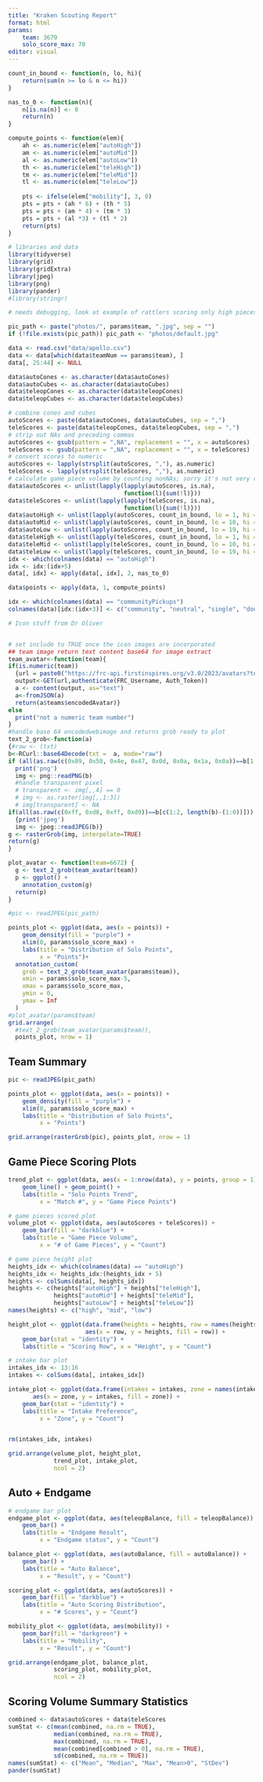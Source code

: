 ---
title: "Kraken Scouting Report"
format: html
params: 
    team: 3679
    solo_score_max: 70
editor: visual
---

```{r, echo = FALSE, message = FALSE}
count_in_bound <- function(n, lo, hi){
    return(sum(n >= lo & n <= hi))
}

nas_to_0 <- function(n){
    n[is.na(n)] <- 0
    return(n)
}

compute_points <- function(elem){
    ah <- as.numeric(elem["autoHigh"])
    am <- as.numeric(elem["autoMid"])
    al <- as.numeric(elem["autoLow"])
    th <- as.numeric(elem["teleHigh"])
    tm <- as.numeric(elem["teleMid"])
    tl <- as.numeric(elem["teleLow"])
    
    pts <- ifelse(elem["mobility"], 3, 0)
    pts = pts + (ah * 6) + (th * 5)
    pts = pts + (am * 4) + (tm * 3)
    pts = pts + (al *3) + (tl * 2)
    return(pts)
}
```

```{r, echo = FALSE, warning = FALSE, message = FALSE}
# libraries and data
library(tidyverse)
library(grid)
library(gridExtra)
library(jpeg)
library(png)
library(pander)
#library(stringr)

# needs debugging, look at example of rattlers scoring only high pieces

pic_path <- paste("photos/", params$team, ".jpg", sep = "")
if (!file.exists(pic_path)) pic_path <- "photos/default.jpg"

data <- read.csv("data/apollo.csv")
data <- data[which(data$teamNum == params$team), ]
data[, 25:44] <- NULL

data$autoCones <- as.character(data$autoCones)
data$autoCubes <- as.character(data$autoCubes)
data$teleopCones <- as.character(data$teleopCones)
data$teleopCubes <- as.character(data$teleopCubes)

# combine cones and cubes
autoScores <- paste(data$autoCones, data$autoCubes, sep = ",")
teleScores <- paste(data$teleopCones, data$teleopCubes, sep = ",")
# strip out NAs and preceding commas
autoScores <- gsub(pattern = ",NA", replacement = "", x = autoScores)
teleScores <- gsub(pattern = ",NA", replacement = "", x = teleScores)
# convert scores to numeric
autoScores <- lapply(strsplit(autoScores, ","), as.numeric)
teleScores <- lapply(strsplit(teleScores, ","), as.numeric)
# calculate game piece volume by counting nonNAs; sorry it's not very readable
data$autoScores <- unlist(lapply(lapply(autoScores, is.na), 
                                 function(l){sum(!l)}))
data$teleScores <- unlist(lapply(lapply(teleScores, is.na), 
                                 function(l){sum(!l)}))
data$autoHigh <- unlist(lapply(autoScores, count_in_bound, lo = 1, hi = 9))
data$autoMid <- unlist(lapply(autoScores, count_in_bound, lo = 10, hi = 18))
data$autoLow <- unlist(lapply(autoScores, count_in_bound, lo = 19, hi = 27))
data$teleHigh <- unlist(lapply(teleScores, count_in_bound, lo = 1, hi = 9))
data$teleMid <- unlist(lapply(teleScores, count_in_bound, lo = 10, hi = 18))
data$teleLow <- unlist(lapply(teleScores, count_in_bound, lo = 19, hi = 27))
idx <- which(colnames(data) == "autoHigh")
idx <- idx:(idx+5)
data[, idx] <- apply(data[, idx], 2, nas_to_0)

data$points <- apply(data, 1, compute_points)

idx <- which(colnames(data) == "communityPickups")
colnames(data)[idx:(idx+3)] <- c("community", "neutral", "single", "double")
```

```{r, eval = FALSE, include = FALSE}

# Icon stuff from Dr Oliver


# set include to TRUE once the icon images are incorporated
## team image return text content base64 for image extract
team_avatar<-function(team){
if(is.numeric(team))
  {url = paste0("https://frc-api.firstinspires.org/v3.0/2023/avatars?teamNumber=",team)
  output<-GET(url,authenticate(FRC_Username, Auth_Token))
  a <- content(output, as="text")
  a<-fromJSON(a)
  return(a$teams$encodedAvatar)}
else
  print("not a numeric team number")
}
#handle base 64 encodedwebimage and returns grob ready to plot
text_2_grob<-function(a)
{#raw <- (txt)
b<-RCurl::base64Decode(txt =  a, mode="raw")
if (all(as.raw(c(0x89, 0x50, 0x4e, 0x47, 0x0d, 0x0a, 0x1a, 0x0a))==b[1:8]))
  print('png')
  img <- png::readPNG(b)
  #handle transparent pixel
  # transparent <- img[,,4] == 0
  # img <- as.raster(img[,,1:3])
  # img[transparent] <- NA
if(all(as.raw(c(0xff, 0xd8, 0xff, 0xd9))==b[c(1:2, length(b)-(1:0))]))
  {print('jpeg')
  img <- jpeg::readJPEG(b)}
g <- rasterGrob(img, interpolate=TRUE)
return(g)
}

plot_avatar <- function(team=6672) {
  g <- text_2_grob(team_avatar(team))
  p <- ggplot() +
    annotation_custom(g)
  return(p)
}

#pic <- readJPEG(pic_path)

points_plot <- ggplot(data, aes(x = points)) +
    geom_density(fill = "purple") +
    xlim(0, params$solo_score_max) +
    labs(title = "Distribution of Solo Points",
         x = "Points")+
  annotation_custom(
    grob = text_2_grob(team_avatar(params$team)),
    xmin = params$solo_score_max-5,
    xmax = params$solo_score_max,
    ymin = 0,
    ymax = Inf
  )
#plot_avatar(params$team)
grid.arrange(
  #text_2_grob(team_avatar(params$team)),
  points_plot, nrow = 1)

```

## Team Summary

```{r, echo = FALSE, message = FALSE, fig.height = 4}

pic <- readJPEG(pic_path)

points_plot <- ggplot(data, aes(x = points)) + 
    geom_density(fill = "purple") + 
    xlim(0, params$solo_score_max) + 
    labs(title = "Distribution of Solo Points", 
         x = "Points")

grid.arrange(rasterGrob(pic), points_plot, nrow = 1)
```

## Game Piece Scoring Plots

```{r, echo = FALSE, message = FALSE}

trend_plot <- ggplot(data, aes(x = 1:nrow(data), y = points, group = 1)) + 
    geom_line() + geom_point() + 
    labs(title = "Solo Points Trend", 
         x = "Match #", y = "Game Piece Points")

# game pieces scored plot
volume_plot <- ggplot(data, aes(autoScores + teleScores)) + 
    geom_bar(fill = "darkblue") + 
    labs(title = "Game Piece Volume", 
         x = "# of Game Pieces", y = "Count")

# game piece height plot
heights_idx <- which(colnames(data) == "autoHigh")
heights_idx <- heights_idx:(heights_idx + 5)
heights <- colSums(data[, heights_idx])
heights <- c(heights["autoHigh"] + heights["teleHigh"], 
             heights["autoMid"] + heights["teleMid"], 
             heights["autoLow"] + heights["teleLow"])
names(heights) <- c("high", "mid", "low")

height_plot <- ggplot(data.frame(heights = heights, row = names(heights)), 
                      aes(x = row, y = heights, fill = row)) + 
    geom_bar(stat = "identity") + 
    labs(title = "Scoring Row", x = "Height", y = "Count")

# intake bar plot
intakes_idx <- 13:16
intakes <- colSums(data[, intakes_idx])

intake_plot <- ggplot(data.frame(intakes = intakes, zone = names(intakes)), 
       aes(x = zone, y = intakes, fill = zone)) + 
    geom_bar(stat = "identity") + 
    labs(title = "Intake Preference", 
         x = "Zone", y = "Count")


rm(intakes_idx, intakes)

grid.arrange(volume_plot, height_plot, 
             trend_plot, intake_plot,
             ncol = 2)
```

## Auto + Endgame

```{r, echo = FALSE, message = FALSE}
# endgame bar plot
endgame_plot <- ggplot(data, aes(teleopBalance, fill = teleopBalance)) + 
    geom_bar() + 
    labs(title = "Endgame Result", 
         x = "Endgame status", y = "Count")

balance_plot <- ggplot(data, aes(autoBalance, fill = autoBalance)) + 
    geom_bar() + 
    labs(title = "Auto Balance", 
         x = "Result", y = "Count")

scoring_plot <- ggplot(data, aes(autoScores)) + 
    geom_bar(fill = "darkblue") + 
    labs(title = "Auto Scoring Distribution", 
         x = "# Scores", y = "Count")

mobility_plot <- ggplot(data, aes(mobility)) + 
    geom_bar(fill = "darkgreen") + 
    labs(title = "Mobility", 
         x = "Result", y = "Count")

grid.arrange(endgame_plot, balance_plot, 
             scoring_plot, mobility_plot,
             ncol = 2)
```

## Scoring Volume Summary Statistics

```{r, echo = FALSE, message = FALSE}
combined <- data$autoScores + data$teleScores
sumStat <- c(mean(combined, na.rm = TRUE), 
             median(combined, na.rm = TRUE), 
             max(combined, na.rm = TRUE), 
             mean(combined[combined > 0], na.rm = TRUE), 
             sd(combined, na.rm = TRUE))
names(sumStat) <- c("Mean", "Median", "Max", "Mean>0", "StDev")
pander(sumStat)

```
